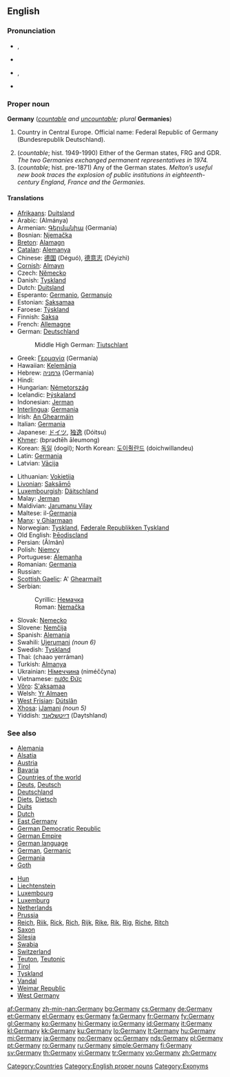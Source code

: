 ==English==
{{wikipedia}}

===Pronunciation===
* {{a|UK}} {{IPA|/ˈdʒɜː.mə.nɪ/}}, {{SAMPA|/"dZ3:m@nI/}}
* {{audio|en-uk-germany.ogg|Audio (UK)}}
* {{a|US}} {{IPA|/ˈdʒɝ.mə.ni/}}, {{SAMPA|/"dZ3`m@ni/}}
* {{audio|en-us-Germany.ogg|Audio (US)}}

===Proper noun===
'''Germany''' (''[[countable]] and [[uncountable]]; plural'' '''Germanies''')

# {{uncountable}} Country in Central Europe. Official name: Federal Republic of Germany (Bundesrepublik Deutschland).
# (''countable''; hist. 1949-1990) Either of the German states, FRG and GDR. ''The two Germanies exchanged permanent representatives in 1974.''
# (''countable''; hist. pre-1871) Any of the German states. ''Melton’s useful new book traces the explosion of public institutions in eighteenth-century England, France and the Germanies.''

====Translations====
{{trans-top|Germany}}
* [[Afrikaans]]: [[Duitsland]]
* Arabic: {{Arab|[[المانيا]]}} (Almánya) {{f}}
* Armenian: [[Գերմանիա]] (Germania)
* Bosnian: [[Njemačka]] {{f}}
* [[Breton]]: [[Alamagn]]
* [[Catalan]]: [[Alemanya]]
* Chinese: [[德国]] (Déguó), [[德意志]] (Déyìzhì)
* [[Cornish]]: [[Almayn]]
* Czech: [[Německo]] {{n}}
* Danish: [[Tyskland]] {{n}}
* Dutch: [[Duitsland]] {{n}}
* Esperanto: [[Germanio]], [[Germanujo]]
* Estonian: [[Saksamaa]]
* Faroese: [[Týskland]] {{n}}
* Finnish: [[Saksa]]
* French: [[Allemagne]] {{f}}
* German: [[Deutschland]] {{n}}
*: Middle High German: [[Tiutschlant]] {{n}}
* Greek: [[Γερμανία]] (Germanía) {{f}}
* Hawaiian: [[Kelemānia]]
* Hebrew: [[גרמניה]] (Germania) {{f}}
* Hindi: {{t+|hi|जर्मनी|tr=jarmanii|sc=Deva|xs=Hindi}}
* Hungarian: [[Németország]]
* Icelandic: [[Þýskaland]] {{n}}
* Indonesian: [[Jerman]]
* [[Interlingua]]: [[Germania]]
* Irish: [[An Ghearmáin]] {{f}}
* Italian: [[Germania]] {{f}}
* Japanese: [[ドイツ]], [[独逸]] (Dóitsu)
* [[Khmer]]: {{Khmr|[[ប្រទេស​អាឡឺម៉ង់]]}} (bprədtēh āleumong)
* Korean: [[독일]] (dogil); North Korean: [[도이췰란드]] (doichwillandeu)
* Latin: [[Germania]] {{f}}
* Latvian: [[Vācija]] {{f}}
{{trans-mid}}
* Lithuanian: [[Vokietija]] {{f}}
* [[Livonian]]: [[Saksāmō]]
* [[Luxembourgish]]: [[Däitschland]] {{n}}
* Malay: [[Jerman]]
* Maldivian: [[Jarumanu Vilay]]
* Maltese: il-[[Ġermanja]] {{f}}
* [[Manx]]: [[y Ghiarmaan]]
* Norwegian: [[Tyskland]], [[Føderale Republikken Tyskland]]
* Old English: [[Þēodiscland]] {{n}}
* Persian: {{fa-Arab|[[آلمان]]}} (Âlmân)
* Polish: [[Niemcy]]
* Portuguese: [[Alemanha]] {{f}}
* Romanian: [[Germania]] {{f}}
* Russian: {{t|ru|Германия|tr=Germánija|f}}
* [[Scottish Gaelic]]: A' [[Gearmailt|Ghearmailt]] {{f}}
* Serbian:
*: Cyrillic: [[Немачка]] {{f}}
*: Roman: [[Nemačka]] {{f}}
* Slovak: [[Nemecko]] {{n}}
* Slovene: [[Nemčija]] {{f}}
* Spanish: [[Alemania]] {{f}}
* Swahili: [[Ujerumani]] ''(noun 6)''
* Swedish: [[Tyskland]]
* Thai: {{Thai|[[ชาวเยอรมัน]]}} (chaao yerráman)
* Turkish: [[Almanya]]
* Ukrainian: [[Німеччина]] (niméččyna) {{f}}
* Vietnamese: [[nước Đức]]
* [[Võro]]: [[S'aksamaa]]
* Welsh: [[Yr Almaen]] {{f}}
* [[West Frisian]]: [[Dútslân]] {{n}}
* [[Xhosa]]: [[iJamani]] ''(noun 5)''
* Yiddish: [[דײַטשלאַנד]] (Daytshland) {{n}}
{{trans-bottom}}

===See also===
{{top}}
* [[Alemania]]
* [[Alsace|Alsatia]]
* [[Austria]]
* [[Bavaria]]
* [[Appendix:Countries of the world|Countries of the world]]
* [[Deuts]], [[Deutsch]]
* [[Deutschland]]
* [[Diets]], [[Dietsch]]
* [[Duits]]
* [[Dutch]]
* [[East Germany]]
* [[German Democratic Republic]]
* [[German Empire]]
* [[German language]]
* [[German]], [[Germanic]]
* [[Germania]]
* [[Goth]]
{{mid}}
* [[Hun]]
* [[Liechtenstein]]
* [[Luxembourg]]
* [[Luxemburg]]
* [[Netherlands]]
* [[Prussia]]
* [[Reich]], [[Riik]], [[Rick]], [[Rich]], [[Rijk]], [[Rike]], [[Rik]], [[Rig]], [[Riche]], [[Ritch]]
* [[Saxon]]
* [[Silesia]]
* [[Swabia]]
* [[Switzerland]]
* [[Teuton]], [[Teutonic]]
* [[Tirol]]
* [[Tyskland]]
* [[Vandal]]
* [[Weimar Republic]]
* [[West Germany]]
{{bottom}}

[[Category:Countries]]
[[Category:English proper nouns]]
[[Category:Exonyms]]

[[af:Germany]]
[[zh-min-nan:Germany]]
[[bg:Germany]]
[[cs:Germany]]
[[de:Germany]]
[[et:Germany]]
[[el:Germany]]
[[es:Germany]]
[[fa:Germany]]
[[fr:Germany]]
[[fy:Germany]]
[[gl:Germany]]
[[ko:Germany]]
[[hi:Germany]]
[[io:Germany]]
[[id:Germany]]
[[it:Germany]]
[[kl:Germany]]
[[kk:Germany]]
[[ku:Germany]]
[[lo:Germany]]
[[lt:Germany]]
[[hu:Germany]]
[[mi:Germany]]
[[ja:Germany]]
[[no:Germany]]
[[oc:Germany]]
[[nds:Germany]]
[[pl:Germany]]
[[pt:Germany]]
[[ro:Germany]]
[[ru:Germany]]
[[simple:Germany]]
[[fi:Germany]]
[[sv:Germany]]
[[th:Germany]]
[[vi:Germany]]
[[tr:Germany]]
[[vo:Germany]]
[[zh:Germany]]